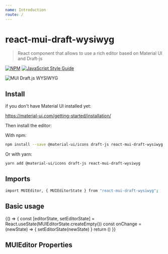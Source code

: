```yaml
---
name: Introduction
route: /
---
```



# react-mui-draft-wysiwyg

> React component that allows to use a rich editor based on Material UI and Draft-js

[![NPM](https://img.shields.io/npm/v/react-mui-draft-wysiwyg.svg)](https://www.npmjs.com/package/react-mui-draft-wysiwyg)
[![JavaScript Style Guide](https://img.shields.io/badge/code_style-standard-brightgreen.svg)](https://standardjs.com)

![MUI Draft.js WYSIWYG](https://raw.githubusercontent.com/Kelsier90/react-mui-draft-wysiwyg/master/example/public/logo.png)

## Install
if you don't have Material UI installed yet:

https://material-ui.com/getting-started/installation/

Then install the editor:

With npm:
```bash
npm install --save @material-ui/icons draft-js react-mui-draft-wysiwyg
```
Or with yarn:
```bash
yarn add @material-ui/icons draft-js react-mui-draft-wysiwyg
```

## Imports

```bash
import MUIEditor, { MUIEditorState } from "react-mui-draft-wysiwyg";
```

## Basic usage

<Playground>
  {() => {
    const [editorState, setEditorState] = React.useState(MUIEditorState.createEmpty())
    const onChange = (newState) => {
        setEditorState(newState)
    }
    return (<MUIEditor editorState={editorState} onChange={onChange} />)
  }}
</Playground>

## MUIEditor Properties

<Props of={MUIEditor} />
